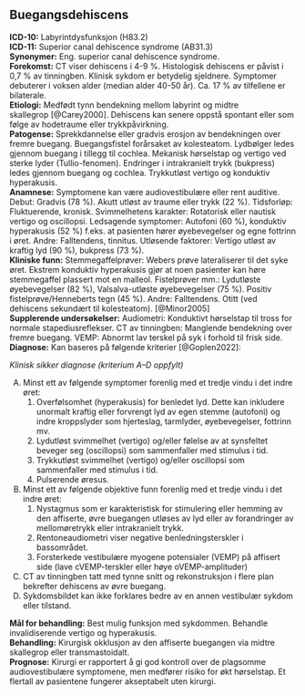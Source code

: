 ## Buegangsdehiscens {#sec-buegangsdehiscens}

**ICD-10:** Labyrintdysfunksjon (H83.2)\
**ICD-11:** Superior canal dehiscence syndrome (AB31.3)\
**Synonymer:** Eng. superior canal dehiscence syndrome.\
**Forekomst:** CT viser dehiscens i 4-9 %. Histologisk dehiscens er påvist i 0,7 % av tinningben. Klinisk sykdom er betydelig sjeldnere. Symptomer debuterer i voksen alder (median alder 40-50 år). Ca. 17 % av tilfellene er bilaterale.\
**Etiologi:** Medfødt tynn bendekning mellom labyrint og midtre skallegrop [@Carey2000]. Dehiscens kan senere oppstå spontant eller som følge av hodetraume eller trykkpåvirkning.\
**Patogense:** Sprekkdannelse eller gradvis erosjon av bendekningen over fremre buegang. Buegangsfistel forårsaket av kolesteatom. Lydbølger ledes gjennom buegang i tillegg til cochlea. Mekanisk hørselstap og vertigo ved sterke lyder (Tullio-fenomen). Endringer i intrakranielt trykk (bukpress) ledes gjennom buegang og cochlea. Trykkutløst vertigo og konduktiv hyperakusis.\
**Anamnese:** Symptomene kan være audiovestibulære eller rent auditive. Debut: Gradvis (78 %). Akutt utløst av traume eller trykk (22 %). Tidsforløp: Fluktuerende, kronisk. Svimmelhetens karakter: Rotatorisk eller nautisk vertigo og oscillopsi. Ledsagende symptomer: Autofoni (60 %), konduktiv hyperakusis (52 %) f.eks. at pasienten hører øyebevegelser og egne fottrinn i øret. Andre: Falltendens, tinnitus. Utløsende faktorer: Vertigo utløst av kraftig lyd (90 %), bukpress (73 %).\
**Kliniske funn:** Stemmegaffelprøver: Webers prøve lateraliserer til det syke øret. Ekstrem konduktiv hyperakusis gjør at noen pasienter kan høre stemmegaffel plassert mot en malleol. Fistelprøver mm.: Lydutløste øyebevegelser (82 %), Valsalva-utløste øyebevegelser (75 %). Positiv fistelprøve/Henneberts tegn (45 %). Andre: Falltendens. Otitt (ved dehiscens sekundært til kolesteatom). [@Minor2005]\
**Supplerende undersøkelser:** Audiometri: Konduktivt hørselstap til tross for normale stapediusreflekser. CT av tinningben: Manglende bendekning over fremre buegang. VEMP: Abnormt lav terskel på syk i forhold til frisk side.\
**Diagnose:** Kan baseres på følgende kriterier [@Goplen2022]:

::: diagnose
*Klinisk sikker diagnose (kriterium A--D oppfylt)*

A.  Minst ett av følgende symptomer forenlig med et tredje vindu i det indre øret:
    1.  Overfølsomhet (hyperakusis) for benledet lyd. Dette kan inkludere unormalt kraftig eller forvrengt lyd av egen stemme (autofoni) og indre kroppslyder som hjerteslag, tarmlyder, øyebevegelser, fottrinn mv.
    2.  Lydutløst svimmelhet (vertigo) og/eller følelse av at synsfeltet beveger seg (oscillopsi) som sammenfaller med stimulus i tid.
    3.  Trykkutløst svimmelhet (vertigo) og/eller oscillopsi som sammenfaller med stimulus i tid.
    4.  Pulserende øresus.
B.  Minst ett av følgende objektive funn forenlig med et tredje vindu i det indre øret:
    1.  Nystagmus som er karakteristisk for stimulering eller hemming av den affiserte, øvre buegangen utløses av lyd eller av forandringer av mellomøretrykk eller intrakranielt trykk.
    2.  Rentoneaudiometri viser negative benledningsterskler i bassområdet.
    3.  Forsterkede vestibulære myogene potensialer (VEMP) på affisert side (lave cVEMP-terskler eller høye oVEMP-amplituder)
C.  CT av tinningben tatt med tynne snitt og rekonstruksjon i flere plan bekrefter dehiscens av øvre buegang.
D.  Sykdomsbildet kan ikke forklares bedre av en annen vestibulær sykdom eller tilstand.
:::

**Mål for behandling:** Best mulig funksjon med sykdommen. Behandle invalidiserende vertigo og hyperakusis.\
**Behandling:** Kirurgisk okklusjon av den affiserte buegangen via midtre skallegrop eller transmastoidalt.\
**Prognose:** Kirurgi er rapportert å gi god kontroll over de plagsomme audiovestibulære symptomene, men medfører risiko for økt hørselstap. Et flertall av pasientene fungerer akseptabelt uten kirurgi.
